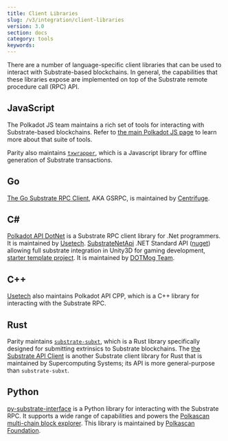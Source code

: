 ```yaml
---
title: Client Libraries
slug: /v3/integration/client-libraries
version: 3.0 
section: docs
category: tools
keywords:
---
```


There are a number of language-specific client libraries that can be used to interact with
Substrate-based blockchains. In general, the capabilities that these libraries expose are
implemented on top of the Substrate remote procedure call (RPC) API.

## JavaScript

The Polkadot JS team maintains a rich set of tools for interacting with Substrate-based blockchains.
Refer to [the main Polkadot JS page](../polkadot-js) to learn more about that suite of tools.

Parity also maintains [`txwrapper`](https://github.com/paritytech/txwrapper), which is a Javascript
library for offline generation of Substrate transactions.

## Go

[The Go Substrate RPC Client](https://github.com/centrifuge/go-substrate-rpc-client/), AKA GSRPC, is
maintained by [Centrifuge](https://centrifuge.io/).

## C#

[Polkadot API DotNet](https://github.com/usetech-llc/polkadot_api_dotnet) is a Substrate RPC client
library for .Net programmers. It is maintained by [Usetech](https://usetech.com/blockchain/).
[SubstrateNetApi](https://github.com/dotmog/SubstrateNetApi) .NET Standard API ([nuget](https://www.nuget.org/packages/SubstrateNetApi)) allowing full substrate integration in Unity3D for gaming development, [starter template project](https://github.com/darkfriend77/Unity3DExample). It is maintained by [DOTMog Team](https://www.dotmog.com/).

## C++

[Usetech](https://usetech.com/blockchain/) also maintains Polkadot API CPP, which is a C++ library
for interacting with the Substrate RPC.

## Rust

Parity maintains [`substrate-subxt`](https://github.com/paritytech/substrate-subxt), which is a Rust
library specifically designed for submitting extrinsics to Substrate blockchains. The
[the Substrate API Client](https://github.com/scs/substrate-api-client) is another Substrate client
library for Rust that is maintained by Supercomputing Systems; its API is more general-purpose than
`substrate-subxt`.

## Python

[py-substrate-interface](https://github.com/polkascan/py-substrate-interface) is a Python
library for interacting with the Substrate RPC. It supports a wide range of capabilities and
powers the [Polkascan multi-chain block explorer](https://polkascan.io/). This library is
maintained by [Polkascan Foundation](https://polkascan.org/).
